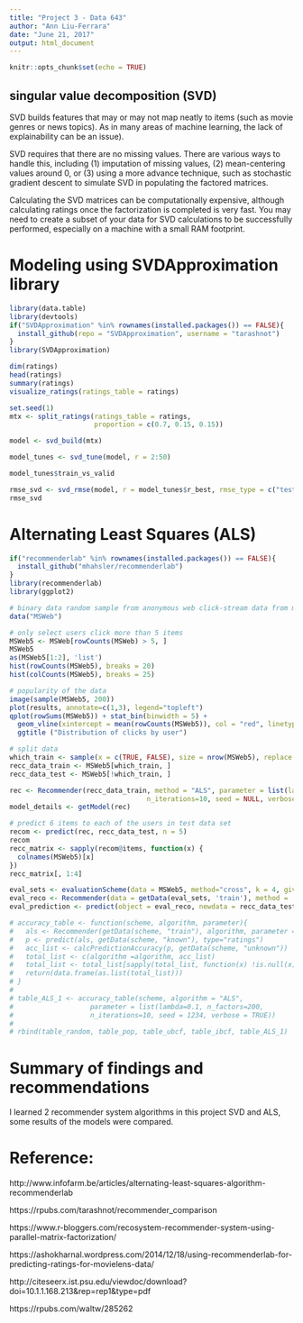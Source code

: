 ---
title: "Project 3 - Data 643"
author: "Ann Liu-Ferrara"
date: "June 21, 2017"
output: html_document
---

```{r setup, include=FALSE}
knitr::opts_chunk$set(echo = TRUE)
```

## singular value decomposition (SVD) 

SVD builds features that may or may not map neatly to items (such as movie genres or news topics). As in many areas of machine learning, the lack of explainability can be an issue).

SVD requires that there are no missing values. There are various ways to handle this, including (1) imputation of missing values, (2) mean-centering values around 0, or (3) <advanced> using a more advance technique, such as stochastic gradient descent to simulate SVD in populating the factored matrices.

Calculating the SVD matrices can be computationally expensive, although calculating ratings once the factorization is completed is very fast. You may need to create a subset of your data for SVD calculations to be successfully performed, especially on a machine with a small RAM footprint.

# Modeling using SVDApproximation library

```{r}
library(data.table)
library(devtools)
if("SVDApproximation" %in% rownames(installed.packages()) == FALSE){
  install_github(repo = "SVDApproximation", username = "tarashnot")
}
library(SVDApproximation)

dim(ratings)
head(ratings)
summary(ratings)
visualize_ratings(ratings_table = ratings)

set.seed(1)
mtx <- split_ratings(ratings_table = ratings, 
                     proportion = c(0.7, 0.15, 0.15))

model <- svd_build(mtx)

model_tunes <- svd_tune(model, r = 2:50)

model_tunes$train_vs_valid

rmse_svd <- svd_rmse(model, r = model_tunes$r_best, rmse_type = c("test"))
rmse_svd

```

# Alternating Least Squares (ALS)

```{r}
if("recommenderlab" %in% rownames(installed.packages()) == FALSE){
  install_github("mhahsler/recommenderlab")
}
library(recommenderlab)
library(ggplot2)

# binary data random sample from anonymous web click-stream data from microsoft.com
data("MSWeb")

# only select users click more than 5 items
MSWeb5 <- MSWeb[rowCounts(MSWeb) > 5, ]
MSWeb5
as(MSWeb5[1:2], 'list')
hist(rowCounts(MSWeb5), breaks = 20)
hist(colCounts(MSWeb5), breaks = 25)

# popularity of the data
image(sample(MSWeb5, 200))
plot(results, annotate=c(1,3), legend="topleft")
qplot(rowSums(MSWeb5)) + stat_bin(binwidth = 5) +
  geom_vline(xintercept = mean(rowCounts(MSWeb5)), col = "red", linetype = 'dashed') +
  ggtitle ("Distribution of clicks by user")

# split data
which_train <- sample(x = c(TRUE, FALSE), size = nrow(MSWeb5), replace = TRUE, prob = c(0.8, 0.2))
recc_data_train <- MSWeb5[which_train, ]
recc_data_test <- MSWeb5[!which_train, ]

rec <- Recommender(recc_data_train, method = "ALS", parameter = list(lambda=0.1, n_factors=10, 
                                  n_iterations=10, seed = NULL, verbose = FALSE)) 
model_details <- getModel(rec)

# predict 6 items to each of the users in test data set
recom <- predict(rec, recc_data_test, n = 5)
recom
recc_matrix <- sapply(recom@items, function(x) {
  colnames(MSWeb5)[x]
})
recc_matrix[, 1:4]

eval_sets <- evaluationScheme(data = MSWeb5, method="cross", k = 4, given = 5, goodRating <- 1)
eval_reco <- Recommender(data = getData(eval_sets, 'train'), method = 'ALS', parameter = NULL)
eval_prediction <- predict(object = eval_reco, newdata = recc_data_test)

# accuracy_table <- function(scheme, algorithm, parameter){
#   als <- Recommender(getData(scheme, "train"), algorithm, parameter = parameter)
#   p <- predict(als, getData(scheme, "known"), type="ratings")                      
#   acc_list <- calcPredictionAccuracy(p, getData(scheme, "unknown"))
#   total_list <- c(algorithm =algorithm, acc_list)
#   total_list <- total_list[sapply(total_list, function(x) !is.null(x))]
#   return(data.frame(as.list(total_list)))
# }
# 
# table_ALS_1 <- accuracy_table(scheme, algorithm = "ALS", 
#                   parameter = list(lambda=0.1, n_factors=200, 
#                   n_iterations=10, seed = 1234, verbose = TRUE))
# 
# rbind(table_random, table_pop, table_ubcf, table_ibcf, table_ALS_1)


```


# Summary of findings and recommendations

I learned 2 recommender system algorithms in this project SVD and ALS, some results of the models were compared. 


# Reference:

http://www.infofarm.be/articles/alternating-least-squares-algorithm-recommenderlab

https://rpubs.com/tarashnot/recommender_comparison

https://www.r-bloggers.com/recosystem-recommender-system-using-parallel-matrix-factorization/


https://ashokharnal.wordpress.com/2014/12/18/using-recommenderlab-for-predicting-ratings-for-movielens-data/

http://citeseerx.ist.psu.edu/viewdoc/download?doi=10.1.1.168.213&rep=rep1&type=pdf

https://rpubs.com/waltw/285262